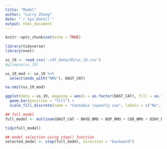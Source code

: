 ```yaml
---
title: "Model"
author: "Larry Zheng"
date: "`r Sys.Date()`"
output: html_document
---
```


```r
knitr::opts_chunk$set(echo = TRUE)
```

```r
library(tidyverse)
library(nnet)
```

```r
us_19 <- read_csv('~/df_data/US/us_19.csv')
#glimpse(us_19)
```

```r
us_19_mod <- us_19 %>% 
  select(ends_with("NMU"), DAST_CAT)

na.omit(us_19_mod)
```

```r
ggplot(data = us_19, mapping = aes(x = as.factor(DAST_CAT), fill = as.factor(ILLXCAN_YR))) +
  geom_bar(position = "fill") +
  scale_fill_discrete(name = "Cannabis \nyearly use", labels = c("No", "Yes"), guide = guide_legend(reverse=TRUE))
```


```r
## full model 
full_model <- multinom(DAST_CAT ~ BHYD_NMU + BUP_NMU + COD_NMU + DIHY_NMU + ELU_NMU + FENT_NMU + GAB_NMU + HYD_NMU + HYDM_NMU + KTM_NMU + METH_NMU + MORPH_NMU + OXY_NMU + OXYM_NMU + PREG_NMU + SUF_NMU + TAP_NMU + TRAM_NMU, data = us_19_mod)

tidy(full_model)
```


```r
## model selection using step() function
selected_model <- step(full_model, direction = "backward")
```

